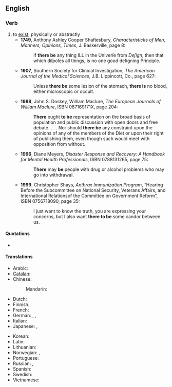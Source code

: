 ==English==

===Verb===
{{en-verb|inf=[[there]] to [[be]]|''singular'' '''[[there is]]''', ''plural'' '''[[there are]]'''|there being|''singular'' '''[[there was]]''', ''plural'' '''[[there were]]'''|''singular'' '''[[there has been]]''', ''plural'' '''[[there have been]]'''}}

# to [[exist]], physically or abstractly
#* '''1749''',  Anthony Ashley Cooper Shaftesbury, ''Characteristicks of Men, Manners, Opinions, Times'', J. Baskerville, page 8:
#*: If '''there be''' any thing ILL in the Univerſe from ''Deſign'', then that which diſpoſes all things, is no one good deſigning Principle.
#* '''1907''', Southern Society for Clinical Investigation, ''The American Journal of the Medical Sciences'', J.B. Lippincott, Co., page 627:
#*: Unless '''there be''' some lesion of the stomach, '''there is''' no blood, either microscopic or occult.
#* '''1988''', John S. Doskey, William Maclure, ''The European Journals of William Maclure'', ISBN 087169171X, page 204:
#*: '''There''' ought '''to be''' representation on the broad basis of population and public discussion with open doors and free debate. . . . Nor should '''there be''' any constraint upon the opinions of any of the members of the Diet or upon their right of publishing them, even though such would meet with opposition from without.
#* '''1996''', Diane Meyers, ''Disaster Response and Recovery: A Handbook for Mental Health Professionals'', ISBN 0788131265, page 75:
#*: '''There''' may '''be''' people with drug or alcohol problems who may go into withdrawal.
#* '''1999''', Christopher Shays, ''Anthrax Immunization Program'', “Hearing Before the Subcommittee on National Security, Veterans Affairs, and International Relationsof the Committee on Government Reform”, ISBN 0756718090, page 35:
#*: I just want to know the truth, you are expressing your concerns, but I also want '''there to be''' some candor between us.

====Quotations====
* {{seeCites}}

====Translations====
{{trans-top|to exist}}
* Arabic: {{qualifier|passive}} {{t+|ar|وجد|tr=wujida|sc=Arab}}
* [[Catalan]]: {{t|ca|haver-hi}}
* Chinese:
*: Mandarin: {{t-|cmn|有|tr=yǒu|sc=Hani|xs=Mandarin}}
* Dutch: {{t|nl|er zijn}}
* Finnish: {{t+|fi|olla}}
* French: {{t+|fr|y avoir}}
* German: {{t|de|es sein}}, {{t|de|da sein}}, {{t|de|es geben}}
* Italian: {{t+|it|esserci}}
* Japanese: {{qualifier|inanimate}} {{t+|ja|有る|tr=[[ある]], aru|sc=Jpan}},  {{qualifier|animate}} {{t+|ja|いる|tr=iru|sc=Jpan}}
{{trans-mid}}
* Korean: {{t+|ko|있다|tr=itda|sc=Hang}}
* Latin: {{t|la|sum}}
* Lithuanian: {{t|lt|va būti|xs=Lithuanian}}
* Norwegian: {{t|no|det er}}, {{t|no|det finnes}}
* Portuguese: {{t+|pt|haver}}
* Russian: {{t+|ru|быть|tr=byt’|sc=Cyrl}},  {{t|ru|иметься|tr=imét’sja|sc=Cyrl}}
* Spanish: {{t+|es|haber}}
* Swedish: {{t|sv|det finnas}}
* Vietnamese: {{t+|vi|có|xs=Vietnamese}}
{{trans-bottom}}